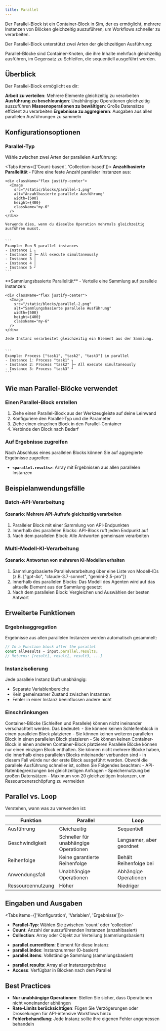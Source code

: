 ```yaml
---
title: Parallel
---
```



Der Parallel-Block ist ein Container-Block in Sim, der es ermöglicht, mehrere Instanzen von Blöcken gleichzeitig auszuführen, um Workflows schneller zu verarbeiten.

Der Parallel-Block unterstützt zwei Arten der gleichzeitigen Ausführung:

<Callout type="info">
  Parallel-Blöcke sind Container-Knoten, die ihre Inhalte mehrfach gleichzeitig ausführen, im Gegensatz zu Schleifen, die sequentiell ausgeführt werden.
</Callout>

## Überblick

Der Parallel-Block ermöglicht es dir:

<Steps>
  <Step>
    <strong>Arbeit zu verteilen</strong>: Mehrere Elemente gleichzeitig zu verarbeiten
  </Step>
  <Step>
    <strong>Ausführung zu beschleunigen</strong>: Unabhängige Operationen gleichzeitig auszuführen
  </Step>
  <Step>
    <strong>Massenoperationen zu bewältigen</strong>: Große Datensätze effizient zu verarbeiten
  </Step>
  <Step>
    <strong>Ergebnisse zu aggregieren</strong>: Ausgaben aus allen parallelen Ausführungen zu sammeln
  </Step>
</Steps>

## Konfigurationsoptionen

### Parallel-Typ

Wähle zwischen zwei Arten der parallelen Ausführung:

<Tabs items={['Count-based', 'Collection-based']}>
  <Tab>
    **Anzahlbasierte Parallelität** - Führe eine feste Anzahl paralleler Instanzen aus:
    
    <div className="flex justify-center">
      <Image
        src="/static/blocks/parallel-1.png"
        alt="Anzahlbasierte parallele Ausführung"
        width={500}
        height={400}
        className="my-6"
      />
    </div>
    
    Verwende dies, wenn du dieselbe Operation mehrmals gleichzeitig ausführen musst.
    

    ```
    Example: Run 5 parallel instances
    - Instance 1 ┐
    - Instance 2 ├─ All execute simultaneously
    - Instance 3 │
    - Instance 4 │
    - Instance 5 ┘
    ```

  </Tab>
  <Tab>
    **Sammlungsbasierte Parallelität** - Verteile eine Sammlung auf parallele Instanzen:
    
    <div className="flex justify-center">
      <Image
        src="/static/blocks/parallel-2.png"
        alt="Sammlungsbasierte parallele Ausführung"
        width={500}
        height={400}
        className="my-6"
      />
    </div>
    
    Jede Instanz verarbeitet gleichzeitig ein Element aus der Sammlung.
    

    ```
    Example: Process ["task1", "task2", "task3"] in parallel
    - Instance 1: Process "task1" ┐
    - Instance 2: Process "task2" ├─ All execute simultaneously
    - Instance 3: Process "task3" ┘
    ```

  </Tab>
</Tabs>

## Wie man Parallel-Blöcke verwendet

### Einen Parallel-Block erstellen

1. Ziehe einen Parallel-Block aus der Werkzeugleiste auf deine Leinwand
2. Konfiguriere den Parallel-Typ und die Parameter
3. Ziehe einen einzelnen Block in den Parallel-Container
4. Verbinde den Block nach Bedarf

### Auf Ergebnisse zugreifen

Nach Abschluss eines parallelen Blocks können Sie auf aggregierte Ergebnisse zugreifen:

- **`<parallel.results>`**: Array mit Ergebnissen aus allen parallelen Instanzen

## Beispielanwendungsfälle

### Batch-API-Verarbeitung

<div className="mb-4 rounded-md border p-4">
  <h4 className="font-medium">Szenario: Mehrere API-Aufrufe gleichzeitig verarbeiten</h4>
  <ol className="list-decimal pl-5 text-sm">
    <li>Paralleler Block mit einer Sammlung von API-Endpunkten</li>
    <li>Innerhalb des parallelen Blocks: API-Block ruft jeden Endpunkt auf</li>
    <li>Nach dem parallelen Block: Alle Antworten gemeinsam verarbeiten</li>
  </ol>
</div>

### Multi-Modell-KI-Verarbeitung

<div className="mb-4 rounded-md border p-4">
  <h4 className="font-medium">Szenario: Antworten von mehreren KI-Modellen erhalten</h4>
  <ol className="list-decimal pl-5 text-sm">
    <li>Sammlungsbasierte Parallelverarbeitung über eine Liste von Modell-IDs (z.B. ["gpt-4o", "claude-3.7-sonnet", "gemini-2.5-pro"])</li>
    <li>Innerhalb des parallelen Blocks: Das Modell des Agenten wird auf das aktuelle Element aus der Sammlung gesetzt</li>
    <li>Nach dem parallelen Block: Vergleichen und Auswählen der besten Antwort</li>
  </ol>
</div>

## Erweiterte Funktionen

### Ergebnisaggregation

Ergebnisse aus allen parallelen Instanzen werden automatisch gesammelt:

```javascript
// In a Function block after the parallel
const allResults = input.parallel.results;
// Returns: [result1, result2, result3, ...]
```

### Instanzisolierung

Jede parallele Instanz läuft unabhängig:
- Separate Variablenbereiche
- Kein gemeinsamer Zustand zwischen Instanzen
- Fehler in einer Instanz beeinflussen andere nicht

### Einschränkungen

<Callout type="warning">
  Container-Blöcke (Schleifen und Parallele) können nicht ineinander verschachtelt werden. Das bedeutet:
  - Sie können keinen Schleifenblock in einen parallelen Block platzieren
  - Sie können keinen weiteren parallelen Block in einen parallelen Block platzieren
  - Sie können keinen Container-Block in einen anderen Container-Block platzieren
</Callout>

<Callout type="warning">
  Parallele Blöcke können nur einen einzigen Block enthalten. Sie können nicht mehrere Blöcke haben, die innerhalb eines parallelen Blocks miteinander verbunden sind - in diesem Fall würde nur der erste Block ausgeführt werden.
</Callout>

<Callout type="info">
  Obwohl die parallele Ausführung schneller ist, sollten Sie Folgendes beachten:
  - API-Ratenbegrenzungen bei gleichzeitigen Anfragen
  - Speichernutzung bei großen Datensätzen
  - Maximum von 20 gleichzeitigen Instanzen, um Ressourcenerschöpfung zu vermeiden
</Callout>

## Parallel vs. Loop

Verstehen, wann was zu verwenden ist:

| Funktion | Parallel | Loop |
|---------|----------|------|
| Ausführung | Gleichzeitig | Sequentiell |
| Geschwindigkeit | Schneller für unabhängige Operationen | Langsamer, aber geordnet |
| Reihenfolge | Keine garantierte Reihenfolge | Behält Reihenfolge bei |
| Anwendungsfall | Unabhängige Operationen | Abhängige Operationen |
| Ressourcennutzung | Höher | Niedriger |

## Eingaben und Ausgaben

<Tabs items={['Konfiguration', 'Variablen', 'Ergebnisse']}>
  <Tab>
    <ul className="list-disc space-y-2 pl-6">
      <li>
        <strong>Parallel-Typ</strong>: Wählen Sie zwischen 'count' oder 'collection'
      </li>
      <li>
        <strong>Count</strong>: Anzahl der auszuführenden Instanzen (anzahlbasiert)
      </li>
      <li>
        <strong>Collection</strong>: Array oder Objekt zur Verteilung (sammlungsbasiert)
      </li>
    </ul>
  </Tab>
  <Tab>
    <ul className="list-disc space-y-2 pl-6">
      <li>
        <strong>parallel.currentItem</strong>: Element für diese Instanz
      </li>
      <li>
        <strong>parallel.index</strong>: Instanznummer (0-basiert)
      </li>
      <li>
        <strong>parallel.items</strong>: Vollständige Sammlung (sammlungsbasiert)
      </li>
    </ul>
  </Tab>
  <Tab>
    <ul className="list-disc space-y-2 pl-6">
      <li>
        <strong>parallel.results</strong>: Array aller Instanzergebnisse
      </li>
      <li>
        <strong>Access</strong>: Verfügbar in Blöcken nach dem Parallel
      </li>
    </ul>
  </Tab>
</Tabs>

## Best Practices

- **Nur unabhängige Operationen**: Stellen Sie sicher, dass Operationen nicht voneinander abhängen
- **Rate-Limits berücksichtigen**: Fügen Sie Verzögerungen oder Drosselungen für API-intensive Workflows hinzu
- **Fehlerbehandlung**: Jede Instanz sollte ihre eigenen Fehler angemessen behandeln
